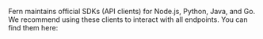 Fern maintains official SDKs (API clients) for Node.js, Python, 
Java, and Go. We recommend using these clients to interact 
with all endpoints. You can find them here:

<Cards>
  <Card
    title="Node.js"
    icon="fa-brands fa-node"
    href="https://github.com/fern-api/snippets-node"
  />
  <Card
    title="Python"
    icon="fa-brands fa-python"
    href="https://github.com/fern-api/snippets-python"
  />
  <Card
    title="Java"
    icon="fa-brands fa-java"
    href="https://github.com/fern-api/snippets-java"
  />
</Cards>
